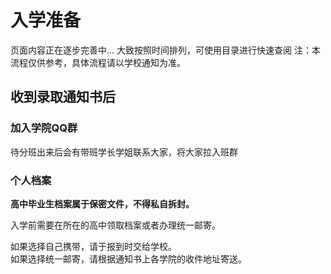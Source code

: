 # 入学准备

页面内容正在逐步完善中...
大致按照时间排列，可使用目录进行快速查阅
注：本流程仅供参考，具体流程请以学校通知为准。

## 收到录取通知书后
### 加入学院QQ群
待分班出来后会有带班学长学姐联系大家，将大家拉入班群
### 个人档案
**高中毕业生档案属于保密文件，不得私自拆封。**

入学前需要在所在的高中领取档案或者办理统一邮寄。

如果选择自己携带，请于报到时交给学校。\
如果选择统一邮寄，请根据通知书上各学院的收件地址寄送。